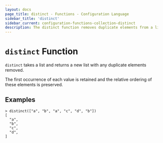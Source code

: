 ```yaml
---
layout: docs
page_title: distinct - Functions - Configuration Language
sidebar_title: 'distinct'
sidebar_current: configuration-functions-collection-distinct
description: The distinct function removes duplicate elements from a list.
---
```


# `distinct` Function

`distinct` takes a list and returns a new list with any duplicate elements
removed.

The first occurrence of each value is retained and the relative ordering of
these elements is preserved.

## Examples

```shell
> distinct(["a", "b", "a", "c", "d", "b"])
[
  "a",
  "b",
  "c",
  "d",
]
```
